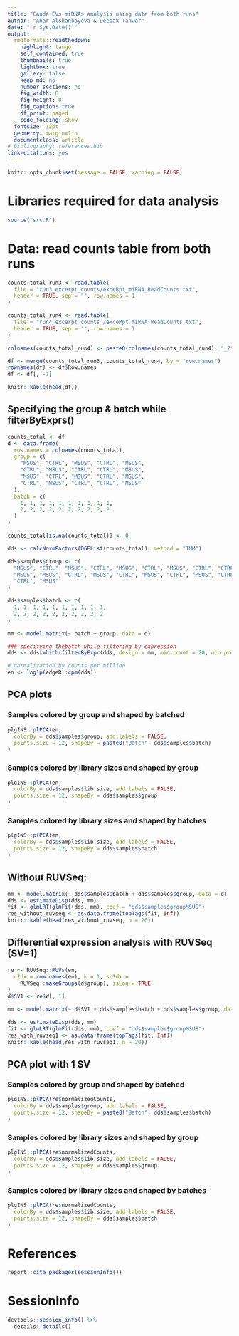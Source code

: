 ```yaml
---
title: "Cauda EVs miRNAs analysis using data from both runs"
author: "Anar Alshanbayeva & Deepak Tanwar"
date: "`r Sys.Date()`"
output:
  rmdformats::readthedown:
    highlight: tango
    self_contained: true
    thumbnails: true
    lightbox: true
    gallery: false
    keep_md: no
    number_sections: no
    fig_width: 8
    fig_height: 8
    fig_caption: true
    df_print: paged
    code_folding: show
  fontsize: 12pt
  geometry: margin=1in
  documentclass: article
# bibliography: references.bib
link-citations: yes
---
```



```r
knitr::opts_chunk$set(message = FALSE, warning = FALSE)
```

# Libraries required for data analysis
```r
source("src.R")
```


# Data: read counts table from both runs
```r
counts_total_run3 <- read.table(
  file = "run3_excerpt_counts/exceRpt_miRNA_ReadCounts.txt",
  header = TRUE, sep = "", row.names = 1
)

counts_total_run4 <- read.table(
  file = "run4_excerpt_counts_/exceRpt_miRNA_ReadCounts.txt",
  header = TRUE, sep = "", row.names = 1
)

colnames(counts_total_run4) <- paste0(colnames(counts_total_run4), "_2")

df <- merge(counts_total_run3, counts_total_run4, by = "row.names")
rownames(df) <- df$Row.names
df <- df[, -1]

knitr::kable(head(df))
```


## Specifying the group & batch while filterByExprs()
```r
counts_total <- df
d <- data.frame(
  row.names = colnames(counts_total),
  group = c(
    "MSUS", "CTRL", "MSUS", "CTRL", "MSUS",
    "CTRL", "MSUS", "CTRL", "CTRL", "MSUS",
    "MSUS", "CTRL", "MSUS", "CTRL", "MSUS",
    "CTRL", "MSUS", "CTRL", "CTRL", "MSUS"
  ),
  batch = c(
    1, 1, 1, 1, 1, 1, 1, 1, 1, 1,
    2, 2, 2, 2, 2, 2, 2, 2, 2, 2
  )
)

counts_total[is.na(counts_total)] <- 0

dds <- calcNormFactors(DGEList(counts_total), method = "TMM")

dds$samples$group <- c(
  "MSUS", "CTRL", "MSUS", "CTRL", "MSUS", "CTRL", "MSUS", "CTRL", "CTRL",
  "MSUS", "MSUS", "CTRL", "MSUS", "CTRL", "MSUS", "CTRL", "MSUS", "CTRL",
  "CTRL", "MSUS"
)

dds$samples$batch <- c(
  1, 1, 1, 1, 1, 1, 1, 1, 1, 1,
  2, 2, 2, 2, 2, 2, 2, 2, 2, 2
)

mm <- model.matrix(~ batch + group, data = d)

### specifying thebatch while filtering by expression
dds <- dds[which(filterByExpr(dds, design = mm, min.count = 20, min.prop = 0.8)), ]

# normalization by counts per million
en <- log1p(edgeR::cpm(dds))
```

## PCA plots {.tabset .tabset-pills}

### Samples colored by group and shaped by batched
```r
plgINS::plPCA(en,
  colorBy = dds$samples$group, add.labels = FALSE,
  points.size = 12, shapeBy = paste0("Batch", dds$samples$batch)
)
```

### Samples colored by library sizes and shaped by group
```r
plgINS::plPCA(en,
  colorBy = dds$samples$lib.size, add.labels = FALSE,
  points.size = 12, shapeBy = dds$samples$group
)
```

### Samples colored by library sizes and shaped by batches
```r
plgINS::plPCA(en,
  colorBy = dds$samples$lib.size, add.labels = FALSE,
  points.size = 12, shapeBy = dds$samples$batch
)
```



## Without RUVSeq:
```r
mm <- model.matrix(~ dds$samples$batch + dds$samples$group, data = d)
dds <- estimateDisp(dds, mm)
fit <- glmLRT(glmFit(dds, mm), coef = "dds$samples$groupMSUS")
res_without_ruvseq <- as.data.frame(topTags(fit, Inf))
knitr::kable(head(res_without_ruvseq, n = 20))
```

## Differential expression analysis with RUVSeq (SV=1) 
```r
re <- RUVSeq::RUVs(en,
  cIdx = row.names(en), k = 1, scIdx =
    RUVSeq::makeGroups(d$group), isLog = TRUE
)
d$SV1 <- re$W[, 1]

mm <- model.matrix(~ d$SV1 + dds$samples$batch + dds$samples$group, data = d)

dds <- estimateDisp(dds, mm)
fit <- glmLRT(glmFit(dds, mm), coef = "dds$samples$groupMSUS")
res_with_ruvseq1 <- as.data.frame(topTags(fit, Inf))
knitr::kable(head(res_with_ruvseq1, n = 20))
```


## PCA plot with 1 SV {.tabset .tabset-pills}
### Samples colored by group and shaped by batched
```r
plgINS::plPCA(re$normalizedCounts,
  colorBy = dds$samples$group, add.labels = FALSE,
  points.size = 12, shapeBy = paste0("Batch", dds$samples$batch)
)
```

### Samples colored by library sizes and shaped by group
```r
plgINS::plPCA(re$normalizedCounts,
  colorBy = dds$samples$lib.size, add.labels = FALSE,
  points.size = 12, shapeBy = dds$samples$group
)
```

### Samples colored by library sizes and shaped by batches
```r
plgINS::plPCA(re$normalizedCounts,
  colorBy = dds$samples$lib.size, add.labels = FALSE,
  points.size = 12, shapeBy = dds$samples$batch
)
```


# References
```r
report::cite_packages(sessionInfo())
```


# SessionInfo
```r
devtools::session_info() %>%
  details::details()
```
